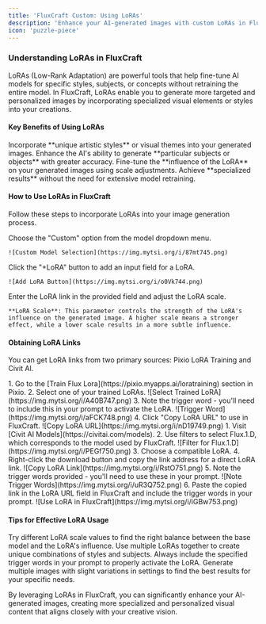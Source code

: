 ---
title: 'FluxCraft Custom: Using LoRAs'
description: 'Enhance your AI-generated images with custom LoRAs in FluxCraft'
icon: 'puzzle-piece'
---

### Understanding LoRAs in FluxCraft

LoRAs (Low-Rank Adaptation) are powerful tools that help fine-tune AI models for specific styles, subjects, or concepts without retraining the entire model. In FluxCraft, LoRAs enable you to generate more targeted and personalized images by incorporating specialized visual elements or styles into your creations.

#### Key Benefits of Using LoRAs
<CardGroup cols={2}>
  <Card title="Specialized Styles" icon="paintbrush">
    Incorporate **unique artistic styles** or visual themes into your generated images.
  </Card>
  <Card title="Subject-Specific Details" icon="bullseye">
    Enhance the AI's ability to generate **particular subjects or objects** with greater accuracy.
  </Card>
  <Card title="Customization" icon="sliders">
    Fine-tune the **influence of the LoRA** on your generated images using scale adjustments.
  </Card>
  <Card title="Efficiency" icon="bolt">
    Achieve **specialized results** without the need for extensive model retraining.
  </Card>
</CardGroup>

#### How to Use LoRAs in FluxCraft

Follow these steps to incorporate LoRAs into your image generation process.

<AccordionGroup>
  <Accordion title="Step 1: Select Custom Model" icon="list">
    Choose the "Custom" option from the model dropdown menu.

    ![Custom Model Selection](https://img.mytsi.org/i/87mt745.png)
  </Accordion>
  <Accordion title="Step 2: Add LoRA" icon="plus">
    Click the "+LoRA" button to add an input field for a LoRA.

    ![Add LoRA Button](https://img.mytsi.org/i/o0Vk744.png)
  </Accordion>
  <Accordion title="Step 3: Configure LoRA" icon="sliders">
    Enter the LoRA link in the provided field and adjust the LoRA scale.

    **LoRA Scale**: This parameter controls the strength of the LoRA's influence on the generated image. A higher scale means a stronger effect, while a lower scale results in a more subtle influence.
  </Accordion>
</AccordionGroup>

#### Obtaining LoRA Links

You can get LoRA links from two primary sources: Pixio LoRA Training and Civit AI.

<AccordionGroup>
  <Accordion title="From Pixio LoRA Training" icon="graduation-cap">
    1. Go to the [Train Flux Lora](https://pixio.myapps.ai/loratraining) section in Pixio.
    2. Select one of your trained LoRAs.
    ![Select Trained LoRA](https://img.mytsi.org/i/A40B747.png)
    3. Note the trigger word - you'll need to include this in your prompt to activate the LoRA.
    ![Trigger Word](https://img.mytsi.org/i/aFCK748.png)
    4. Click "Copy LoRA URL" to use in FluxCraft.
    ![Copy LoRA URL](https://img.mytsi.org/i/nD19749.png)
  </Accordion>
  <Accordion title="From Civit AI" icon="globe">
    1. Visit [Civit AI Models](https://civitai.com/models).
    2. Use filters to select Flux.1.D, which corresponds to the model used by FluxCraft.
    ![Filter for Flux.1.D](https://img.mytsi.org/i/PEGf750.png)
    3. Choose a compatible LoRA.
    4. Right-click the download button and copy the link address for a direct LoRA link.
    ![Copy LoRA Link](https://img.mytsi.org/i/RstO751.png)
    5. Note the trigger words provided - you'll need to use these in your prompt.
    ![Note Trigger Words](https://img.mytsi.org/i/uR3Q752.png)
    6. Paste the copied link in the LoRA URL field in FluxCraft and include the trigger words in your prompt.
    ![Use LoRA in FluxCraft](https://img.mytsi.org/i/iGBw753.png)
  </Accordion>
</AccordionGroup>

#### Tips for Effective LoRA Usage

<AccordionGroup>
  <Accordion title="Experiment with Scale" icon="balance-scale">
    Try different LoRA scale values to find the right balance between the base model and the LoRA's influence.
  </Accordion>
  <Accordion title="Combine Multiple LoRAs" icon="layer-group">
    Use multiple LoRAs together to create unique combinations of styles and subjects.
  </Accordion>
  <Accordion title="Use Appropriate Trigger Words" icon="key">
    Always include the specified trigger words in your prompt to properly activate the LoRA.
  </Accordion>
  <Accordion title="Test and Iterate" icon="redo">
    Generate multiple images with slight variations in settings to find the best results for your specific needs.
  </Accordion>
</AccordionGroup>

By leveraging LoRAs in FluxCraft, you can significantly enhance your AI-generated images, creating more specialized and personalized visual content that aligns closely with your creative vision.